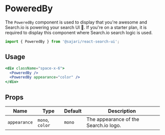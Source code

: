 
<SEO
  title="PoweredBy"
  scope={scopes.components}
  description="The PoweredBy component is used to display that you're awesome and Search.io is powering your search UI 💪"
/>

# PoweredBy

The `PoweredBy` component is used to display that you're awesome and Search.io is powering your search UI 💪. If you're on a starter plan, it is required to display this component where Search.io search logic is used.

```js
import { PoweredBy } from '@sajari/react-search-ui';
```

## Usage

```jsx
<div className="space-x-6">
  <PoweredBy />
  <PoweredBy appearance="color" />
</div>
```

## Props

| Name         | Type            | Default | Description                           |
| ------------ | --------------- | ------- | ------------------------------------- |
| `appearance` | `mono`, `color` | `mono`  | The appearance of the Search.io logo. |
